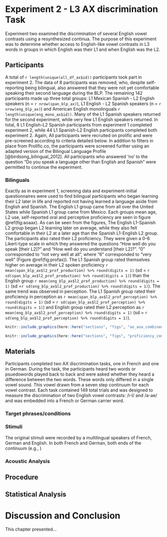

# Experiment 2 - L3 AX discrimination Task 

Experiment two examined the discrimination of several English vowel contrasts using a resynthesized continua.
The purpose of this experiment was to determine whether access to English-like vowel contrasts in L3 words in groups in which English was their L1 and when English was the L2. 

## Participants 

A total of `r length(unique(all_df_ax$id))` participants took part in experiment 2.
The data of 8 participants was removed, who, despite self-reporting being bilingual, also answered that they were not yet comfortable speaking their second language during the BLP.
The remaining 142 participants made up three total groups:  L1 Mexican Spanish - L2 English speakers (n = `r nrow(span_blp_ax)`), L1 English - L2 Spanish speakers (n = `r nrow(eng_blp_ax)`) and American English monolinguals `r length(unique(eng_mono_ax$id))`.
Many of the L1 Spanish speakers returned for the second experiment, while very few L1 English speakers returned.
In total, 8 L1 English-L2 Spanish participants from experiment 1 completed experiment 2, while 44 L1 Spanish-L2 English participants completed both experiment 2. 
Again, All participants were recruited on prolific and were pre-screened according to criteria detailed below.
In addition to filters in place from Prolific.co, the participants were screened further using an adapted version of the Bilingual Language Profile [@birdsong_bilingual_2012].
All participants who answered 'no' to the question "Do you speak a language other than English and Spanish" were permitted to continue the experiment. 

### Bilinguals 

Exactly as in experiment 1, screening data and experiment-initial questionnaires were used to find bilingual participants who began learning their L2 later in life and reported not having learned a language aside from English and Spanish.
The English L1 group came from all over the 
United States while Spanish L1 group came from Mexico.
Each groups mean age, L2 use, self-reported oral and perceptive  proficiency are seen in figure \@ref(fig:aoaax).
As can be seen from the figures, The English L1-Spanish L2 group began L2 learning later on average, while they also felt comfortable in their L2 at a later age than the Spanish L1-English L2 group. 
The participants also rated their L2 proficiency. 
They were given a 0-6 Likert-type scale in which they answered the questions "How well do you speak [their L2]?" and "How well do you understand [their L2]?".
"0" corresponded to "not very well at all", where "6" corresponded to "very well" (Figure \@ref(fig:profax)).
The L1 Spanish group rated themselves higher on average in their L2 spoken proficiency `r mean(span_blp_ax$l2_prof_production) %>% round(digits = 1)` (sd = `r sd(span_blp_ax$l2_prof_production) %>% round(digits = 1)`) than the English group `r mean(eng_blp_ax$l2_prof_production) %>% round(digits = 1)` (sd =`r sd(eng_blp_ax$l2_prof_production) %>% round(digits = 1)`).
The same trend was observed in perception. The L1 Spanish group rated their proficiency in perception as `r mean(span_blp_ax$l2_prof_perception) %>% round(digits = 1)` (sd = `r sd(span_blp_ax$l2_prof_perception) %>% round(digits = 1)`) and English group rated their L2 perception as `r mean(eng_blp_ax$l2_prof_perception) %>% round(digits = 1)` (sd = `r sd(eng_blp_ax$l2_prof_perception) %>% round(digits = 1)`).


```r
knitr::include_graphics(here::here("sections", "figs", "ao_aoa_combined_ax.png"))

```

```r
knitr::include_graphics(here::here("sections", "figs", "proficiency_combined_ax.png"))
```

## Materials

Participants completed two AX discrimination tasks, one in French and one in German. 
During the task, the participants heard two words or psuedowords played back to back and were asked whether they heard a difference between the two words.
These words only differed in a single vowel sound.
This vowel drawn from a seven step continuum for each vowel contrast. 
Each task contained 149 total trials and was designed to measure the discrimination of two English vowel contrasts: /i-I/ and /a-ae/ and was embedded into a French or German carrier word.

### Target phrases/conditions 

### Stimuli 

The original stimuli were recorded by a multilingual speakers of French, German and English. 
In both French and German, both ends of the continuum (e.g., )


### Acoustic Analysis 

## Procedure 

## Statistical Analysis 


# Discussion and Conclusion 

This chapter presented...